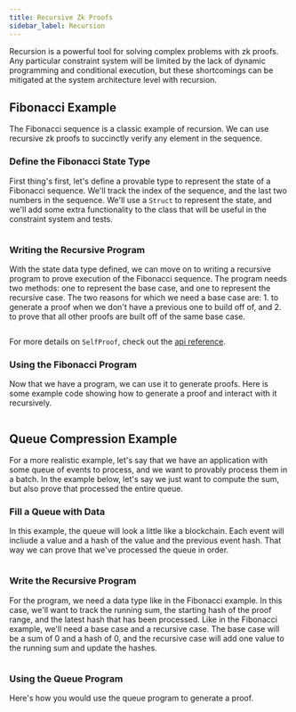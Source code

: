 ```yaml
---
title: Recursive Zk Proofs
sidebar_label: Recursion
---
```


Recursion is a powerful tool for solving complex problems with zk proofs.  Any particular constraint system will be limited by
the lack of dynamic programming and conditional execution, but these shortcomings can be mitigated at the system architecture
level with recursion.

## Fibonacci Example

The Fibonacci sequence is a classic example of recursion.  We can use recursive zk proofs to succinctly verify any element in
the sequence.

### Define the Fibonacci State Type

First thing's first, let's define a provable type to represent the state of a Fibonacci sequence.  We'll track the index of the
sequence, and the last two numbers in the sequence.  We'll use a `Struct` to represent the state, and we'll add some extra
functionality to the class that will be useful in the constraint system and tests.

```ts file=../snippets/recursion/recursion.ts start=start_fibonacci_state end=end_fibonacci_state
```

### Writing the Recursive Program

With the state data type defined, we can move on to writing a recursive program to prove execution of the Fibonacci sequence.
The program needs two methods: one to represent the base case, and one to represent the recursive case.  The two reasons for
which we need a base case are: 1. to generate a proof when we don't have a previous one to build off of, and 2. to prove that
all other proofs are built off of the same base case.


```ts file=../snippets/recursion/recursion.ts start=start_fibonacci_program end=end_fibonacci_program
```

For more details on `SelfProof`, check out the [api reference](/api-reference/classes/SelfProof.mdx).


### Using the Fibonacci Program

Now that we have a program, we can use it to generate proofs.  Here is some example code showing how to generate a proof and
interact with it recursively.

```ts file=../snippets/recursion/recursion.ts start=start_fibonacci_usage end=end_fibonacci_usage
```

## Queue Compression Example

For a more realistic example, let's say that we have an application with some queue of events to process, and we want to
provably process them in a batch.  In the example below, let's say we just want to compute the sum, but also prove that 
processed the entire queue.

### Fill a Queue with Data

In this example, the queue will look a little like a blockchain.  Each event will incliude a value and a hash of the value
and the previous event hash.  That way we can prove that we've processed the queue in order.

```ts file=../snippets/recursion/recursion.ts start=start_queue_data end=end_queue_data
```

### Write the Recursive Program

For the program, we need a data type like in the Fibonacci example.  In this case, we'll want to track the running sum,
the starting hash of the proof range, and the latest hash that has been processed.  Like in the Fibonacci
example, we'll need a base case and a recursive case.  The base case will be a sum of 0 and a hash of 0, and the
recursive case will add one value to the running sum and update the hashes.

```ts file=../snippets/recursion/recursion.ts start=start_queue_program end=end_queue_program
```

### Using the Queue Program

Here's how you would use the queue program to generate a proof.

```ts file=../snippets/recursion/recursion.ts start=start_queue_usage end=end_queue_usage
```
